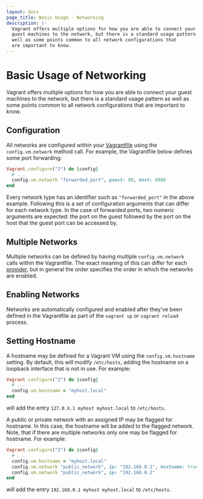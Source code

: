 ```yaml
---
layout: docs
page_title: Basic Usage - Networking
description: |-
  Vagrant offers multiple options for how you are able to connect your
  guest machines to the network, but there is a standard usage pattern as
  well as some points common to all network configurations that
  are important to know.
---
```


# Basic Usage of Networking

Vagrant offers multiple options for how you are able to connect your
guest machines to the network, but there is a standard usage pattern as
well as some points common to all network configurations that
are important to know.

## Configuration

All networks are configured within your [Vagrantfile](/vagrant/docs/vagrantfile/)
using the `config.vm.network` method call. For example, the Vagrantfile
below defines some port forwarding:

```ruby
Vagrant.configure("2") do |config|
  # ...
  config.vm.network "forwarded_port", guest: 80, host: 8080
end
```

Every network type has an identifier such as `"forwarded_port"` in the above
example. Following this is a set of configuration arguments that can differ
for each network type. In the case of forwarded ports, two numeric arguments
are expected: the port on the guest followed by the port on the host that
the guest port can be accessed by.

## Multiple Networks

Multiple networks can be defined by having multiple `config.vm.network`
calls within the Vagrantfile. The exact meaning of this can differ for
each [provider](/vagrant/docs/providers/), but in general the order specifies
the order in which the networks are enabled.

## Enabling Networks

Networks are automatically configured and enabled after they've been defined
in the Vagrantfile as part of the `vagrant up` or `vagrant reload` process.

## Setting Hostname

A hostname may be defined for a Vagrant VM using the `config.vm.hostname`
setting. By default, this will modify `/etc/hosts`, adding the hostname
on a loopback interface that is not in use. For example:

```ruby
Vagrant.configure("2") do |config|
  # ...
  config.vm.hostname = "myhost.local"
end
```

will add the entry `127.0.X.1 myhost myhost.local` to `/etc/hosts`.

A public or private network with an assigned IP may be flagged for hostname.
In this case, the hostname will be added to the flagged network. Note, that
if there are multiple networks only one may be flagged for hostname. For
example:

```ruby
Vagrant.configure("2") do |config|
  # ...
  config.vm.hostname = "myhost.local"
  config.vm.network "public_network", ip: "192.168.0.1", hostname: true
  config.vm.network "public_network", ip: "192.168.0.2"
end
```

will add the entry `192.168.0.1 myhost myhost.local` to `/etc/hosts`.

